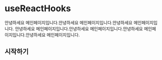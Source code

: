 # useReactHooks

안녕하세요 메인페이지입니다.안녕하세요 메인페이지입니다.안녕하세요 메인페이지입니다.
안녕하세요 메인페이지입니다.안녕하세요 메인페이지입니다.안녕하세요 메인페이지입니다.안녕하세요 메인페이지입니다.

## 시작하기

 
<Cards>
  <Card title="Introduction" href="/guide/intro" />
  <Card title="Installation" href="/guide/install" />
  <Card title="Docs" href="/docs/hooks" />
</Cards>
